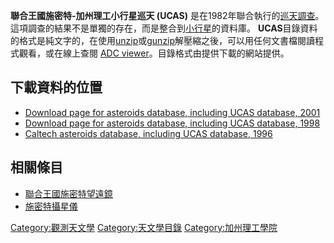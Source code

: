 '''聯合王國施密特-加州理工小行星巡天 (UCAS)''' 是在1982年聯合執行的[[巡天調查|巡天調查]]。這項調查的結果不是單獨的存在，而是整合到[[小行星|小行星]]的資料庫。
'''UCAS'''目錄資料的格式是純文字的，在使用[[ZIP格式|unzip]]或[[Gzip|gunzip]]解壓縮之後，可以用任何文書檔閱讀程式觀看，或在線上查閱 [https://web.archive.org/web/20080719171134/http://adc.astro.umd.edu/viewer/ViewerTopPage.html ADC viewer]。目錄格式由提供下載的網站提供。

== 下載資料的位置 ==
* [http://adc.astro.umd.edu/adc-cgi/cat.pl?/external/astrom/E1006/ Download page for asteroids database, including UCAS database, 2001]{{dead link|date=2018年1月 |bot=InternetArchiveBot |fix-attempted=yes }}
* [http://adc.astro.umd.edu/adc-cgi/cat.pl?/B/astorb/ Download page for asteroids database, including UCAS database, 1998]{{dead link|date=2018年1月 |bot=InternetArchiveBot |fix-attempted=yes }}
* [https://web.archive.org/web/20160303211512/http://alumnus.caltech.edu/~nolan/astorb.html Caltech asteroids database, including UCAS database, 1996]

== 相關條目 ==
*[[聯合王國施密特望遠鏡|聯合王國施密特望遠鏡]]
*[[施密特攝星儀|施密特攝星儀]]

[[Category:觀測天文學|Category:觀測天文學]]
[[Category:天文學目錄|Category:天文學目錄]]
[[Category:加州理工學院|Category:加州理工學院]]

{{Astronomical-catalogue-stub}}